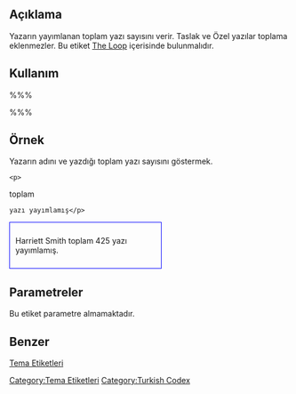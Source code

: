 == Açıklama ==

Yazarın yayımlanan toplam yazı sayısını verir. Taslak ve Özel yazılar toplama eklenmezler. Bu etiket [[The Loop]] içerisinde bulunmalıdır.

== Kullanım ==

%%% <?php the_author_posts(); ?> %%%

== Örnek ==

Yazarın adını ve yazdığı toplam yazı sayısını göstermek.

 &lt;p&gt;<?php the_author(); ?> toplam <?php the_author_posts(); ?> 
 yazı yayımlamış&lt;/p&gt;

<div style="border:1px solid blue; width:50%; padding: 10px">Harriett Smith toplam 425 yazı yayımlamış.</div>


== Parametreler ==

Bu etiket parametre almamaktadır.

== Benzer ==

{{Etiketler Yazar Etiketleri}}

[[tr:Tema_Etiketleri|Tema Etiketleri]]
[[Category:Tema Etiketleri]]
[[Category:Turkish Codex]]